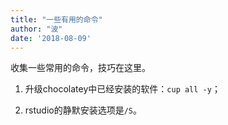 ```yaml
---
title: "一些有用的命令"
author: "波"
date: '2018-08-09'
---
```


收集一些常用的命令，技巧在这里。

1.  升级chocolatey中已经安装的软件：`cup all -y`；

2.  rstudio的静默安装选项是`/S`。
